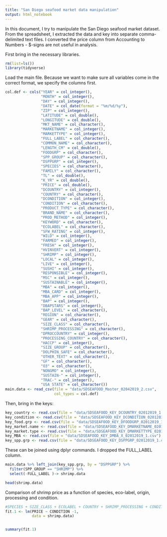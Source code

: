 ```yaml
---
title: "San Diego seafood market data manipulation"
output: html_notebook
---
```


In this document, I try to manipulate the San Diego seafood market dataset. From the spreadsheet, I extracted the data and key into separate comma-delimited text files. I converted the price column from Accounting to Numbers - $-signs are not useful in analysis. 

First bring in the necessary libraries.
```r
rm(list=ls())
library(tidyverse)
```


Load the main file. Because we want to make sure all variables come in the correct format, we specify the columns first.
```r
col.def <- cols("YEAR" = col_integer(),
                "MONTH" = col_integer(),
                "DAY" = col_integer(),
                "DATE" = col_date(format = "%m/%d/%y"),
                "ZIP" = col_integer(),
                "LATITUDE" = col_double(),
                "LONGITUDE" = col_double(),
                "MKT_NAME" = col_character(),
                "MARKETNAME" = col_integer(),
                "MARKETTYPE" = col_integer(),
                "FULL_LABEL" = col_character(),
                "COMMON_NAME" = col_character(),
                "LENGTH_CM" = col_double(),
                "FOODGRP" = col_character(),
                "SPP_GROUP" = col_character(),
                "DSPPGRP" = col_integer(),
                "SPECIES" = col_character(),
                "FAMILY" = col_character(),
                "TL" = col_double(),
                "K_YR" = col_double(),
                "PRICE" = col_double(),
                "DCOUNTRY" = col_integer(),
                "COUNTRY" = col_character(),
                "DCONDITION" = col_integer(),
                "CONDITION" = col_character(),
                "PRODUCT_TYPE" = col_character(),
                "BRAND_NAME" = col_character(),
                "PROD_METHOD" = col_integer(),
                "KEYWORD" = col_character(),
                "ECOLABEL" = col_character(),
                "SFW_RATING" = col_integer(),
                "WILD" = col_integer(),
                "FARMED" = col_integer(),
                "FRESH" = col_integer(),
                "HVINVERT" = col_integer(),
                "SHRIMP" = col_integer(),
                "LOCAL" = col_integer(),
                "LIVE" = col_integer(),
                "SUSHI" = col_integer(),
                "RESPONSIBLE" = col_integer(),
                "MSC" = col_integer(),
                "SUSTAINABLE" = col_integer(),
                "MBA" = col_integer(),
                "MBA_CARD" = col_integer(),
                "MBA_APP" = col_integer(),
                "BAP" = col_integer(),
                "DBAPSTARS" = col_integer(),
                "BAP_LEVEL" = col_character(),
                "REGION" = col_character(),
                "GEAR" = col_character(),
                "SIZE_CLASS" = col_character(),
                "SHRIMP_PROCESSING" = col_character(),
                "DPROCCOUNTRY" = col_integer(),
                "PROCESSING_COUNTRY" = col_character(),
                "HACCP" = col_integer(),
                "SIZE_GROUP" = col_character(),
                "DOLPHIN_SAFE" = col_character(),
                "OTHER_TEXT" = col_character(),
                "GF" = col_character(),
                "O3" = col_character(),
                "NONGMO" = col_integer(),
                "SUSTAIN-" = col_integer(),
                "TRAC-" = col_integer(),
                "USA STATE" = col_character())
main.data <- read_csv(file = "data/SDSEAFOOD_Master_02042019_2.csv",
                      col_types = col.def)

```

Then, bring in the keys:
```r
key_country <- read.csv(file = "data/SDSEAFOOD_KEY_DCOUNTRY_02012019_1.csv")
key_condition <- read.csv(file = "data/SDSEAFOOD_KEY_DCONDITION_02012019_1.csv")
key_food.grp <- read.csv(file = "data/SDSEAFOOD_KEY_DFOODGRP_02012019_1.csv")
key_market.name <- read.csv(file = "data/SDSEAFOOD_KEY_DMARKETNAME_02012019_1.csv")
key_market.type <- read.csv(file = "data/SDSEAFOOD_KEY_DMARKETTYPE_02012019_1.csv")
key_MBA <- read.csv(file = "data/SDSEAFOOD_KEY_DMBA_X_02012019_1.csv")
key_spp.grp <- read.csv(file = "data/SDSEAFOOD_KEY_DSPPGRP_02012019_1.csv")
```

These can be joined using dplyr commands. I dropped the FULL_LABEL column. 
```r
main.data %>% left_join(key_spp.grp, by = "DSPPGRP") %>% 
  filter(SPP_GROUP == "SHRIMP") %>%
  select(-FULL_LABEL )-> shrimp.data

head(shrimp.data)
```


Comparison of shrimp price as a function of species, eco-label, origin, processing and condition. 
```r
#SPECIES + SIZE_CLASS + ECOLABEL + COUNTRY + SHRIMP_PROCESSING + CONDITION
fit.1 <- lm(PRICE ~ CONDITION -1, 
            data = shrimp.data)


summary(fit.1)
```




